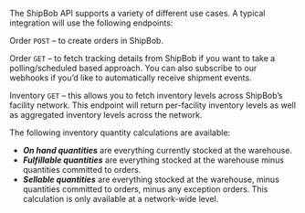 The ShipBob API supports a variety of different use cases. A typical integration will use the following endpoints:

Order `POST` – to create orders in ShipBob.

Order `GET` – to fetch tracking details from ShipBob if you want to take a polling/scheduled based approach. You can also subscribe to our webhooks if you’d like to automatically receive shipment events.

Inventory `GET` – this allows you to fetch inventory levels across ShipBob’s facility network. This endpoint will return per-facility inventory levels as well as aggregated inventory levels across the network.

The following inventory quantity calculations are available:

* ***On hand quantities*** are everything currently stocked at the warehouse.
* ***Fulfillable quantities*** are everything stocked at the warehouse minus quantities committed to orders.
* ***Sellable quantities*** are everything stocked at the warehouse, minus quantities committed to orders, minus any exception orders. This calculation is only available at a network-wide level.